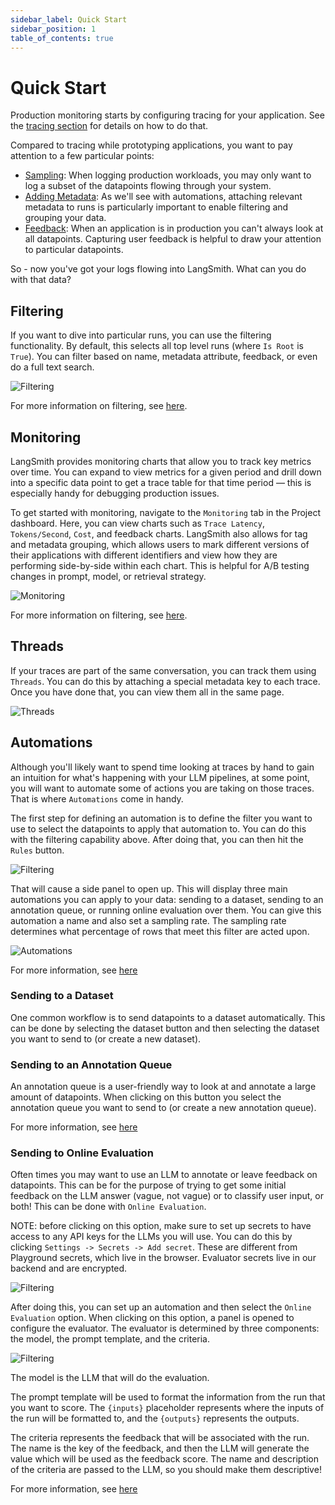 ```yaml
---
sidebar_label: Quick Start
sidebar_position: 1
table_of_contents: true
---
```


# Quick Start

Production monitoring starts by configuring tracing for your application. See the [tracing section](/tracing) for details on how to do that.

Compared to tracing while prototyping applications, you want to pay attention to a few particular points:

- [Sampling](/tracing/faq/logging_and_viewing#setting-a-sampling-rate-for-tracing): When logging production workloads, you may only want to log a subset of the datapoints flowing through your system.
- [Adding Metadata](/tracing/faq/customizing_trace_attributes#adding-metadata-and-tags-to-traces): As we'll see with automations, attaching relevant metadata to runs is particularly important to enable filtering and grouping your data.
- [Feedback](/tracing/faq/logging_feedback): When an application is in production you can't always look at all datapoints. Capturing user feedback is helpful to draw your attention to particular datapoints.

So - now you've got your logs flowing into LangSmith. What can you do with that data?

## Filtering

If you want to dive into particular runs, you can use the filtering functionality. By default, this selects all top level runs (where `Is Root` is `True`). You can filter based on name, metadata attribute, feedback, or even do a full text search.

![Filtering](static/filter.png)

For more information on filtering, see [here](faq/filter).

## Monitoring

LangSmith provides monitoring charts that allow you to track key metrics over time. You can expand to view metrics for a given period and drill down into a specific data point to get a trace table for that time period — this is especially handy for debugging production issues.

To get started with monitoring, navigate to the `Monitoring` tab in the Project dashboard. Here, you can view charts such as `Trace Latency`, `Tokens/Second`, `Cost`, and feedback charts.
LangSmith also allows for tag and metadata grouping, which allows users to mark different versions of their applications with different identifiers and view how they are performing side-by-side within each chart. This is helpful for A/B testing changes in prompt, model, or retrieval strategy.

![Monitoring](static/monitoring.png)

For more information on filtering, see [here](faq/monitoring).

## Threads

If your traces are part of the same conversation, you can track them using `Threads`. You can do this by attaching a special metadata key to each trace. Once you have done that, you can view them all in the same page.

![Threads](static/convo.png)

## Automations

Although you'll likely want to spend time looking at traces by hand to gain an intuition for what's happening with your LLM pipelines, at some point, you will want to automate some of actions you are taking on those traces. That is where `Automations` come in handy.

The first step for defining an automation is to define the filter you want to use to select the datapoints to apply that automation to. You can do this with the filtering capability above. After doing that, you can then hit the `Rules` button.

![Filtering](static/filter_rule.png)

That will cause a side panel to open up. This will display three main automations you can apply to your data: sending to a dataset, sending to an annotation queue, or running online evaluation over them. You can give this automation a name and also set a sampling rate. The sampling rate determines what percentage of rows that meet this filter are acted upon.

![Automations](static/automations.png)

For more information, see [here](faq/automations)

### Sending to a Dataset

One common workflow is to send datapoints to a dataset automatically. This can be done by selecting the dataset button and then selecting the dataset you want to send to (or create a new dataset).

### Sending to an Annotation Queue

An annotation queue is a user-friendly way to look at and annotate a large amount of datapoints. When clicking on this button you select the annotation queue you want to send to (or create a new annotation queue).

For more information, see [here](faq/annotation_queue)

### Sending to Online Evaluation

Often times you may want to use an LLM to annotate or leave feedback on datapoints. This can be for the purpose of trying to get some initial feedback on the LLM answer (vague, not vague) or to classify user input, or both! This can be done with `Online Evaluation`.

NOTE: before clicking on this option, make sure to set up secrets to have access to any API keys for the LLMs you will use. You can do this by clicking `Settings -> Secrets -> Add secret`. These are different from Playground secrets, which live in the browser. Evaluator secrets live in our backend and are encrypted.

![Filtering](static/secrets.png)

After doing this, you can set up an automation and then select the `Online Evaluation` option. When clicking on this option, a panel is opened to configure the evaluator. The evaluator is determined by three components: the model, the prompt template, and the criteria.

![Filtering](static/evaluator.png)

The model is the LLM that will do the evaluation.

The prompt template will be used to format the information from the run that you want to score. The `{inputs}` placeholder represents where the inputs of the run will be formatted to, and the `{outputs}` represents the outputs.

The criteria represents the feedback that will be associated with the run. The name is the key of the feedback, and then the LLM will generate the value which will be used as the feedback score. The name and description of the criteria are passed to the LLM, so you should make them descriptive!

For more information, see [here](faq/online_evaluation)